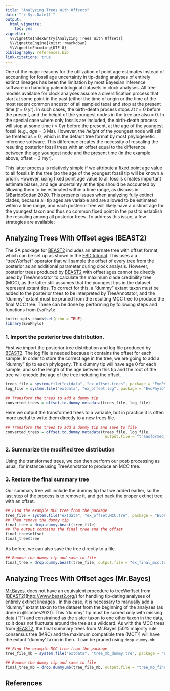 ```yaml
---
title: "Analyzing Trees With Offsets"
date: "`r Sys.Date()`"
output:
  html_vignette:
    toc: yes
vignette: |
  %\VignetteIndexEntry{Analyzing Trees With Offsets} 
  %\VignetteEngine{knitr::rmarkdown} 
  %\VignetteEncoding{UTF-8}
bibliography: references.bib
link-citations: true
---
```


One of the major reasons for the utilization of point age estimates instead of accounting for fossil age uncertainty in tip-dating analyses of entirely extinct lineages has been the limitation by most Bayesian inference software on handling paleontological datasets in clock analyses. All tree models available for clock analyses assume a diversification process that start at some point in the past (either the time of origin or the time of the most recent common ancestor of all sampled taxa) and stop at the present time (*t* = 0 yr). In such cases, the birth-death process stops at *t* = 0 before the present, and the height of the youngest nodes in the tree are also = 0. In the special case where only fossils are included, the birth-death process will stop at some time *t* > 0yr before the present, at the age of the youngest fossil (e.g., *age* = 3 Ma). However, the *height* of the youngest node will still be treated as = 0, which is the default tree format by most phylogenetic inference software. This difference creates the necessity of rescaling the resulting posterior fossil trees with an offset equal to the difference between the age youngest node and the present time (in the example above, offset = 3 myr). 

This latter process is relatively simple if we attribute a fixed point age value to all fossils in the tree (so the age of the youngest fossil tip will be known a priori). However, using fixed point age value to all fossils creates important estimate biases, and age uncertainty at the tips should be accounted by allowing them to be estimated within a time range, as discuss in @BaridoSottani2020. This presents issues when analyzing fully extinct clades, because all tip ages are variable and are allowed to be estimated within a time range, and each posterior tree will likely have a distinct age for the youngest taxon and thus no common fixed point in the past to establish the rescaling among all posterior trees. To address this issue, a few strategies are available:

## Analyzing Trees With Offset ages (BEAST2)

The SA package for [BEAST2](http://www.beast2.org/) includes an alternate tree with offset format, which can be set up as shown in the [FBD tutorial](https://taming-the-beast.org/tutorials/FBD-tutorial/). This uses a a “treeWoffset” operator that will sample the offset of every tree from the posterior as an additional parameter during clock analysis. However, posterior trees produced by [BEAST2](http://www.beast2.org/) with offset ages cannot be directly used by TreeAnnotator to calculate the maximum clade credibility tree (MCC), as the latter still assumes that the youngest tips in the dataset represent extant tips. To correct for this, a “dummy” extant taxon must be added to the posterior trees to be interpreted by TreeAnnotator, and the “dummy” extant must be pruned from the resulting MCC tree to produce the final MCC tree. These can be done by performing by following steps and functions from `EvoPhylo`:


```r
knitr::opts_chunk$set(echo = TRUE)
library(EvoPhylo)
```

### 1. Import the posterior tree distribution.

First we import the posterior tree distribution and log file produced by [BEAST2](http://www.beast2.org/). The log file is needed because it contains the offset for each sample. In order to store the correct age in the tree, we are going to add a "dummy" tip to each phylogeny. This dummy tip will have age 0 for each sample, and so the length of the age between this tip and the root of the tree will encode the age of the tree including the offset.

```r

trees_file = system.file("extdata", "ex_offset.trees", package = "EvoPhylo")
log_file = system.file("extdata", "ex_offset.log", package = "EvoPhylo")

## Transform the trees to add a dummy tip
converted_trees = offset.to.dummy.metadata(trees_file, log_file)
```

Here we output the transformed trees to a variable, but in practice it is often more useful to write them directly to a new trees file.

```r
## Transform the trees to add a dummy tip and save to file
converted_trees = offset.to.dummy.metadata(trees_file, log_file, 
                                            output.file = "transformed_offset.trees")
```

### 2. Summarize the modified tree distribution

Using the transformed trees, we can then perform our post-processing as usual, for instance using TreeAnnotator to produce an MCC tree.

### 3. Restore the final summary tree

Our summary tree will include the dummy tip that we added earlier, so the last step of the process is to remove it, and get back the proper extinct tree with an offset.

```r
## Find the example MCC tree from the package
tree_file = system.file("extdata", "ex_offset.MCC.tre", package = "EvoPhylo")
## Then remove the dummy tip
final_tree = drop.dummy.beast(tree_file)
## The output contains the final tree and the offset
final_tree$offset
final_tree$tree
```

As before, we can also save the tree directly to a file.

```r
## Remove the dummy tip and save to file
final_tree = drop.dummy.beast(tree_file, output.file = "ex_final_mcc.tre")
```

## Analyzing Trees With Offset ages (Mr.Bayes)

[Mr.Bayes](https://nbisweden.github.io/MrBayes/). does not have an equivalent procedure to treeWoffset from [[BEAST2](http://www.beast2.org/)](http://www.[BEAST2](http://www.beast2.org/).org/) for handling tip-dating analyses of entirely extinct lineages . In this case, it is necessary to manually add a “dummy” extant taxon to the dataset from the beginning of the analyses (as done in @simões2021). This "dummy" tip must be scored only with missing data (“?”) and constrained as the sister taxon to one other taxon in the data, so it does not fluctuate around the tree as a wildcard. As with the MCC trees from [BEAST2](http://www.beast2.org/), the final summary trees from Mr.Bayes [50% majority rule consensus tree (MRC) and the maximum compatible tree (MCT)] will have the extant “dummy’ taxon in then. It can be pruned using `drop.dummy.mb`:


```r
## Find the example MCC tree from the package
tree_file_mb = system.file("extdata", "tree_mb_dummy.tre", package = "EvoPhylo")

## Remove the dummy tip and save to file
final_tree_mb = drop.dummy.mb(tree_file_mb, output.file = "tree_mb_final.tre")
```

## References
